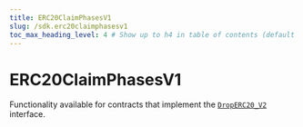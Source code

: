 ---
title: ERC20ClaimPhasesV1
slug: /sdk.erc20claimphasesv1
toc_max_heading_level: 4 # Show up to h4 in table of contents (default is up to h3)
---

# ERC20ClaimPhasesV1

Functionality available for contracts that implement the [`DropERC20_V2`](/contracts/DropERC20_V2) interface.
